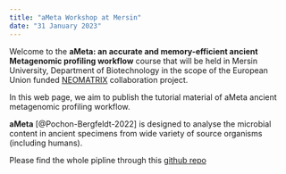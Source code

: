 ```yaml
---
title: "aMeta Workshop at Mersin"
date: "31 January 2023"
---
```


Welcome to the **aMeta: an accurate and memory-efficient ancient Metagenomic profiling workflow** course that will be held in Mersin University, Department of Biotechnology in the scope of the European Union funded [NEOMATRIX](https://neomatrix.metu.edu.tr/) collaboration project.

In this web page, we aim to publish the tutorial material of aMeta ancient metagenomic profiling workflow.

**aMeta** [@Pochon-Bergfeldt-2022] is designed to analyse the microbial content in ancient specimens from wide variety of source organisms (including humans).

Please find the whole pipline through this [github repo](https://github.com/NBISweden/aMeta)